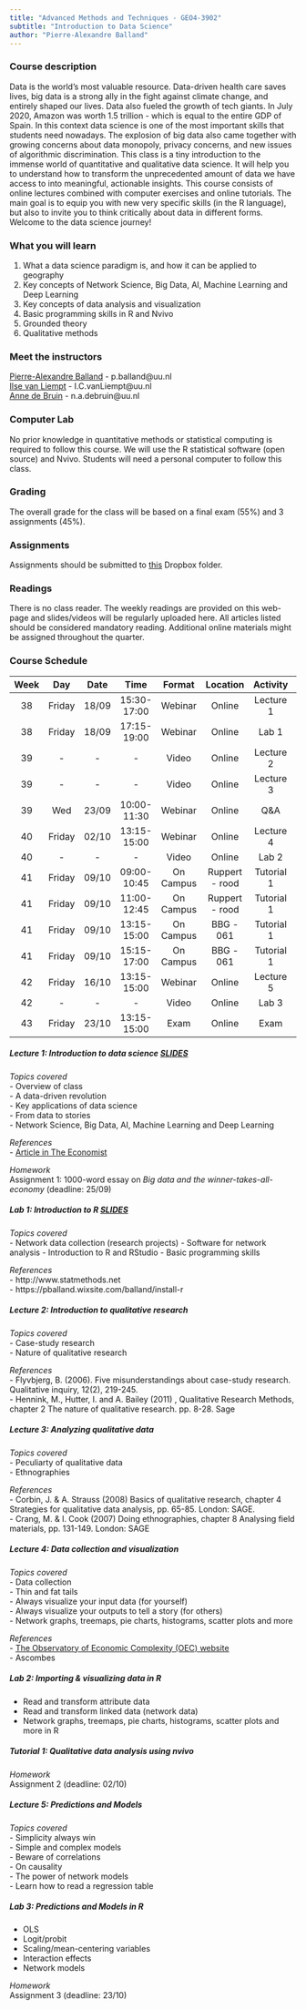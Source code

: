 ```yaml
---
title: "Advanced Methods and Techniques - GEO4-3902" 
subtitle: "Introduction to Data Science"
author: "Pierre-Alexandre Balland"
---
```


### Course description  
Data is the world's most valuable resource. Data-driven health care saves lives, big data is a strong ally in the fight against climate change, and entirely shaped our lives. Data also fueled the growth of tech giants. In July 2020, Amazon was worth 1.5 trillion - which is equal to the entire GDP of Spain. In this context data science is one of the most important skills that students need nowadays. The explosion of big data also came together with growing concerns about data monopoly, privacy concerns, and new issues of algorithmic discrimination. This class is a tiny introduction to the immense world of quantitative and qualitative data science. It will help you to understand how to transform the unprecedented amount of data we have access to into meaningful, actionable insights. This course consists of online lectures combined with computer exercises and online tutorials. The main goal is to equip you with new very specific skills (in the R language), but also to invite you to think critically about data in different forms. Welcome to the data science journey!

### What you will learn  
1. What a data science paradigm is, and how it can be applied to geography  
2. Key concepts of Network Science, Big Data, AI, Machine Learning and Deep Learning  
3. Key concepts of data analysis and visualization  
4. Basic programming skills in R and Nvivo    
5. Grounded theory
6. Qualitative methods  

### Meet the instructors  
[Pierre-Alexandre Balland](https://www.paballand.com/) - p.balland@uu.nl  
[Ilse van Liempt](https://www.uu.nl/staff/ICvanLiempt/Profile) - I.C.vanLiempt@uu.nl  
[Anne de Bruin](n.a.debruin@uu.nl) - n.a.debruin@uu.nl   

### Computer Lab
No prior knowledge in quantitative methods or statistical computing is required to follow this course. We will use the R statistical software (open source) and Nvivo. Students will need a personal computer to follow this class.   

### Grading
The overall grade for the class will be based on a final exam (55%) and 3 assignments (45%).

### Assignments  
Assignments should be submitted to [this](https://www.dropbox.com/request/4ZILjhxZxQumv6akGWFn) Dropbox folder. 

### Readings  
There is no class reader. The weekly readings are provided on this web-page and slides/videos will be regularly uploaded here. All articles listed should be considered mandatory reading. Additional online materials might be assigned throughout the quarter.  

### Course Schedule  

| Week |   Day  | Date  |     Time    |  Format   | Location |  Activity  | Lecturer   |
|:----:|:------:|:-----:|:-----------:|:---------:|:--------:|:----------:|:----------:|
|  38  | Friday | 18/09 | 15:30-17:00 |  Webinar  |  Online  | Lecture 1  |  Balland   |
|  38  | Friday | 18/09 | 17:15-19:00 |  Webinar  |  Online  |    Lab 1   |  Balland   |
|  39  |    -   |   -   |      -      |   Video   |  Online  | Lecture 2  | van Liempt |
|  39  |    -   |   -   |      -      |   Video   |  Online  | Lecture 3  | van Liempt |
|  39  |  Wed   | 23/09 | 10:00-11:30 |  Webinar  |  Online  |     Q&A    | van Liempt |
|  40  | Friday | 02/10 | 13:15-15:00 |  Webinar  |  Online  | Lecture 4  |  Balland   |
|  40  |    -   |   -   |      -      |   Video   |  Online  |    Lab 2   |  Balland   |
|  41  | Friday | 09/10 | 09:00-10:45 | On Campus | Ruppert - rood | Tutorial 1 | van Liempt |
|  41  | Friday | 09/10 | 11:00-12:45 | On Campus | Ruppert - rood | Tutorial 1 | van Liempt |
|  41  | Friday | 09/10 | 13:15-15:00 | On Campus | BBG - 061 | Tutorial 1 | van Liempt |
|  41  | Friday | 09/10 | 15:15-17:00 | On Campus | BBG - 061 | Tutorial 1 | van Liempt |
|  42  | Friday | 16/10 | 13:15-15:00 |  Webinar  |  Online  | Lecture 5  |  Balland   |
|  42  |    -   |   -   |      -      |   Video   |  Online  |    Lab 3   |  Balland   |
|  43  | Friday | 23/10 | 13:15-15:00 |   Exam    |  Online  |    Exam    |  Balland   |

##### **Lecture 1: Introduction to data science**  [SLIDES](https://paballand.github.io/teaching/ids/L1&Lab1.pdf)   
*Topics covered*  
- Overview of class  
- A data-driven revolution  
- Key applications of data science  
- From data to stories  
- Network Science, Big Data, AI, Machine Learning and Deep Learning  

*References*  
- [Article in The Economist](https://www.economist.com/leaders/2017/05/06/the-worlds-most-valuable-resource-is-no-longer-oil-but-data)

*Homework*   
Assignment 1: 1000-word essay on *Big data and the winner-takes-all-economy* (deadline: 25/09)  

##### **Lab 1: Introduction to R**  [SLIDES](https://paballand.github.io/teaching/ids/Lab1.html)   
*Topics covered*  
- Network data collection (research projects)
- Software for network analysis 
- Introduction to R and RStudio
- Basic programming skills

*References*  
- http://www.statmethods.net  
- https://pballand.wixsite.com/balland/install-r   

##### **Lecture 2: Introduction to qualitative research**  
*Topics covered*  
- Case-study research  
- Nature of qualitative research   

*References*  
- Flyvbjerg, B. (2006). Five misunderstandings about case-study research. Qualitative inquiry, 12(2), 219-245.  
- Hennink, M., Hutter, I. and A. Bailey (2011) , Qualitative Research Methods, chapter 2 The nature of qualitative research.  pp. 8-28. Sage  

##### **Lecture 3: Analyzing qualitative data**   
*Topics covered*  
- Peculiarty of qualitative data  
- Ethnographies  

*References*  
- Corbin, J. & A. Strauss (2008) Basics of qualitative research, chapter 4 Strategies for qualitative data analysis, pp. 65-85. London: SAGE.  
- Crang, M. & I. Cook (2007) Doing ethnographies, chapter 8 Analysing field materials, pp. 131-149. London: SAGE  

##### **Lecture 4: Data collection and visualization**  
*Topics covered*  
- Data collection  
- Thin and fat tails  
- Always visualize your input data (for yourself)  
- Always visualize your outputs to tell a story (for others)  
- Network graphs, treemaps, pie charts, histograms, scatter plots and more  

*References*  
- [The Observatory of Economic Complexity (OEC) website](http://atlas.media.mit.edu/)  
- Ascombes  

##### **Lab 2: Importing & visualizing data in R**     
- Read and transform attribute data   
- Read and transform linked data (network data)  
- Network graphs, treemaps, pie charts, histograms, scatter plots and more in R   

##### **Tutorial 1: Qualitative data analysis using nvivo**   
*Homework*  
Assignment 2 (deadline: 02/10)  

##### **Lecture 5: Predictions and Models**   
*Topics covered*  
- Simplicity always win  
- Simple and complex models  
- Beware of correlations  
- On causality  
- The power of network models   
- Learn how to read a regression table   

##### **Lab 3: Predictions and Models in R**   
- OLS  
- Logit/probit  
- Scaling/mean-centering variables  
- Interaction effects  
- Network models   

*Homework*  
Assignment 3 (deadline: 23/10)  

